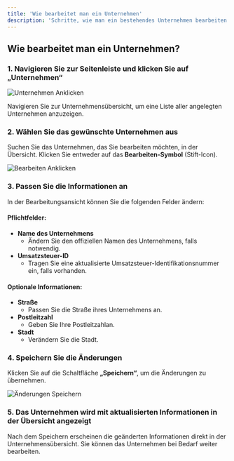 ```yaml
---
title: 'Wie bearbeitet man ein Unternehmen'
description: 'Schritte, wie man ein bestehendes Unternehmen bearbeiten kann'
---
```


## Wie bearbeitet man ein Unternehmen?  

### 1. **Navigieren Sie zur Seitenleiste und klicken Sie auf „Unternehmen“**  

![Unternehmen Anklicken](/images/sidebar_Unternehmen_anklicken.png)  

Navigieren Sie zur Unternehmensübersicht, um eine Liste aller angelegten Unternehmen anzuzeigen.

### 2. **Wählen Sie das gewünschte Unternehmen aus**  

Suchen Sie das Unternehmen, das Sie bearbeiten möchten, in der Übersicht. Klicken Sie entweder auf das **Bearbeiten-Symbol** (Stift-Icon).  

![Bearbeiten Anklicken](/images/bearbeiten_anklicken.png) 

### 3. **Passen Sie die Informationen an**  

In der Bearbeitungsansicht können Sie die folgenden Felder ändern:  

#### **Pflichtfelder:**  
- **Name des Unternehmens**  
  - Ändern Sie den offiziellen Namen des Unternehmens, falls notwendig.  
- **Umsatzsteuer-ID**  
  - Tragen Sie eine aktualisierte Umsatzsteuer-Identifikationsnummer ein, falls vorhanden.

#### **Optionale Informationen:**  
- **Straße**  
  - Passen Sie die Straße ihres Unternehmens an.  
- **Postleitzahl**  
  - Geben Sie Ihre Postleitzahlan.  
- **Stadt**  
  - Verändern Sie die Stadt.  

### 4. **Speichern Sie die Änderungen**  

Klicken Sie auf die Schaltfläche **„Speichern“**, um die Änderungen zu übernehmen.  

![Änderungen Speichern](/images/aenderungen_speichern.png)  

### 5. **Das Unternehmen wird mit aktualisierten Informationen in der Übersicht angezeigt**  

Nach dem Speichern erscheinen die geänderten Informationen direkt in der Unternehmensübersicht. Sie können das Unternehmen bei Bedarf weiter bearbeiten.  
